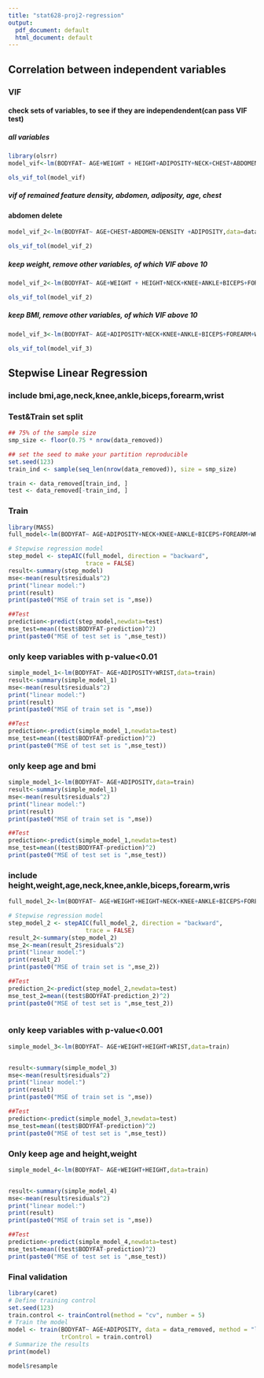 ```yaml
---
title: "stat628-proj2-regression"
output:
  pdf_document: default
  html_document: default
---
```

## Correlation between independent variables

### VIF
#### check sets of variables, to see if they are independendent(can pass VIF test)
##### all variables
```r
library(olsrr)
model_vif<-lm(BODYFAT~ AGE+WEIGHT + HEIGHT+ADIPOSITY+NECK+CHEST+ABDOMEN+HIP+THIGH+KNEE+ANKLE+BICEPS+FOREARM+WRIST,data=data_removed)

ols_vif_tol(model_vif)

```
##### vif of remained feature density, abdomen, adiposity, age, chest
#### abdomen delete
```r
model_vif_2<-lm(BODYFAT~ AGE+CHEST+ABDOMEN+DENSITY +ADIPOSITY,data=data_removed)

ols_vif_tol(model_vif_2)

```

##### keep weight, remove other variables, of which VIF above 10
```r
model_vif_2<-lm(BODYFAT~ AGE+WEIGHT + HEIGHT+NECK+KNEE+ANKLE+BICEPS+FOREARM+WRIST,data=data_removed)

ols_vif_tol(model_vif_2)

```

##### keep BMI, remove other variables, of which VIF above 10
```r
model_vif_3<-lm(BODYFAT~ AGE+ADIPOSITY+NECK+KNEE+ANKLE+BICEPS+FOREARM+WRIST,data=data_removed)

ols_vif_tol(model_vif_3)

```

## Stepwise Linear Regression
### include bmi,age,neck,knee,ankle,biceps,forearm,wrist

### Test&Train set split
```r
## 75% of the sample size
smp_size <- floor(0.75 * nrow(data_removed))

## set the seed to make your partition reproducible
set.seed(123)
train_ind <- sample(seq_len(nrow(data_removed)), size = smp_size)

train <- data_removed[train_ind, ]
test <- data_removed[-train_ind, ]

```

### Train
```r

library(MASS)
full_model<-lm(BODYFAT~ AGE+ADIPOSITY+NECK+KNEE+ANKLE+BICEPS+FOREARM+WRIST,data=train)

# Stepwise regression model
step_model <- stepAIC(full_model, direction = "backward", 
                      trace = FALSE)
result<-summary(step_model)
mse<-mean(result$residuals^2)
print("linear model:")
print(result)
print(paste0("MSE of train set is ",mse))

##Test
prediction<-predict(step_model,newdata=test)
mse_test=mean((test$BODYFAT-prediction)^2)
print(paste0("MSE of test set is ",mse_test))

```
### only keep variables with p-value<0.01
```r
simple_model_1<-lm(BODYFAT~ AGE+ADIPOSITY+WRIST,data=train)
result<-summary(simple_model_1)
mse<-mean(result$residuals^2)
print("linear model:")
print(result)
print(paste0("MSE of train set is ",mse))

##Test
prediction<-predict(simple_model_1,newdata=test)
mse_test=mean((test$BODYFAT-prediction)^2)
print(paste0("MSE of test set is ",mse_test))

```
### only keep age and bmi
```r
simple_model_1<-lm(BODYFAT~ AGE+ADIPOSITY,data=train)
result<-summary(simple_model_1)
mse<-mean(result$residuals^2)
print("linear model:")
print(result)
print(paste0("MSE of train set is ",mse))

##Test
prediction<-predict(simple_model_1,newdata=test)
mse_test=mean((test$BODYFAT-prediction)^2)
print(paste0("MSE of test set is ",mse_test))

```

### include height,weight,age,neck,knee,ankle,biceps,forearm,wris
```r
full_model_2<-lm(BODYFAT~ AGE+WEIGHT+HEIGHT+NECK+KNEE+ANKLE+BICEPS+FOREARM+WRIST,data=train)

# Stepwise regression model
step_model_2 <- stepAIC(full_model_2, direction = "backward", 
                      trace = FALSE)
result_2<-summary(step_model_2)
mse_2<-mean(result_2$residuals^2)
print("linear model:")
print(result_2)
print(paste0("MSE of train set is ",mse_2))

##Test
prediction_2<-predict(step_model_2,newdata=test)
mse_test_2=mean((test$BODYFAT-prediction_2)^2)
print(paste0("MSE of test set is ",mse_test_2))



```
### only keep variables with p-value<0.001
```r
simple_model_3<-lm(BODYFAT~ AGE+WEIGHT+HEIGHT+WRIST,data=train)


result<-summary(simple_model_3)
mse<-mean(result$residuals^2)
print("linear model:")
print(result)
print(paste0("MSE of train set is ",mse))

##Test
prediction<-predict(simple_model_3,newdata=test)
mse_test=mean((test$BODYFAT-prediction)^2)
print(paste0("MSE of test set is ",mse_test))

```
### Only keep age and height,weight
```r
simple_model_4<-lm(BODYFAT~ AGE+WEIGHT+HEIGHT,data=train)


result<-summary(simple_model_4)
mse<-mean(result$residuals^2)
print("linear model:")
print(result)
print(paste0("MSE of train set is ",mse))

##Test
prediction<-predict(simple_model_4,newdata=test)
mse_test=mean((test$BODYFAT-prediction)^2)
print(paste0("MSE of test set is ",mse_test))
```


### Final validation
```r
library(caret)
# Define training control
set.seed(123) 
train.control <- trainControl(method = "cv", number = 5)
# Train the model
model <- train(BODYFAT~ AGE+ADIPOSITY, data = data_removed, method = "lm",
               trControl = train.control)
# Summarize the results
print(model)

model$resample

```
